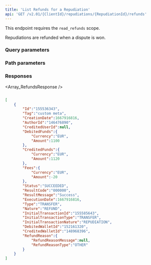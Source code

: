 ```yaml
---
title: 'List Refunds for a Repudiation'  
api: 'GET /v2.01/{ClientId}/repudiations/{RepudiationId}/refunds'  
---
```




This endpoint requires the `read_refunds` scope.

Repudiations are refunded when a dispute is won.   

### Query parameters  

<Status />  

<ResultCode />  

### Path parameters  

<RepudiationId />  

### Responses  

<AccordionGroup><Accordion title="200">  

<Array_RefundsResponse /></Accordion></AccordionGroup>  

<ResponseExample>  

```json 200  

[
    {
        "Id":"155536343",
        "Tag":"custom meta",
        "CreationDate":1667916816,
        "AuthorId":"146476890",
        "CreditedUserId":null,
        "DebitedFunds":{
            "Currency":"EUR",
            "Amount":1100
        },
        "CreditedFunds":{
            "Currency":"EUR",
            "Amount":1120
        },
        "Fees":{
            "Currency":"EUR",
            "Amount":-20
        },
        "Status":"SUCCEEDED",
        "ResultCode":"000000",
        "ResultMessage":"Success",
        "ExecutionDate":1667916816,
        "Type":"TRANSFER",
        "Nature":"REFUND",
        "InitialTransactionId":"155585643",
        "InitialTransactionType":"TRANSFER",
        "InitialTransactionNature":"REPUDIATION",
        "DebitedWalletId":"152161320",
        "CreditedWalletId":"148968396",
        "RefundReason":{
            "RefundReasonMessage":null,
            "RefundReasonType":"OTHER"
        }
    }
]  

 ```  

</ResponseExample>  

<RequestExample>  
    <NodeListRefundsRepudiation />
    <JavaListRepudiationRefunds />
    <PythonListRepudiationRefunds />
    <NetListRepudiationRefunds />
</RequestExample>